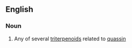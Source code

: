 ==English==

===Noun===
{{en-noun}}

# {{label|en|organic chemistry}} Any of several [[triterpenoid]]s related to [[quassin]]